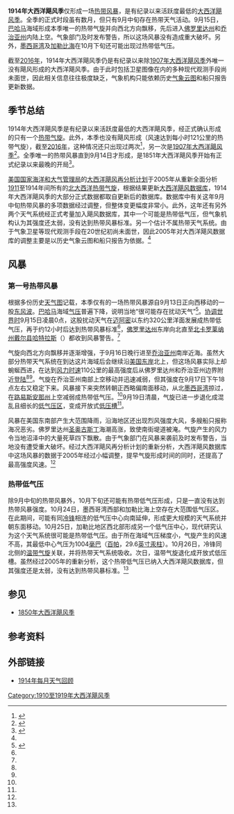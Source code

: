 {{noteTA
|G1=USState
}}
{{Infobox hurricane season
| Basin=Atl
| Year=1914
| Track=1914 Atlantic hurricane season map.png
| First storm formed=1914年9月15日
| Last storm dissipated=1914年10月26日
| Strongest storm name=一
| Strongest storm pressure=995
| Strongest storm winds=60
| Total depressions=2
| Total storms=1（有纪录以来最少）
| Damages=
| Fatalities=无
| five seasons=[[1912年大西洋飓风季|1912]]、[[1913年大西洋飓风季|1913]]、'''1914'''、[[1915年大西洋飓风季|1915]]、[[1916年大西洋飓风季|1916]]
}}
'''1914年大西洋飓风季'''仅形成一场[[热带气旋|热带风暴]]，是有纪录以来活跃度最低的[[大西洋飓风季|大西洋飓风季]]。全季的正式时段虽有数月，但只有9月中旬存在热带天气活动。9月15日，[[巴哈马|巴哈马]]海域形成本季唯一的热带气旋并向西北方向飘移，先后进入[[佛罗里达州|佛罗里达州]]和[[乔治亚州|乔治亚州]]内陆上空。气象部门及时发布警告，所以这场风暴没有造成重大破坏。另外，[[墨西哥湾|墨西哥湾]]及[[加勒比海|加勒比海]]在10月下旬还可能出现过热带低气压。

截至[[2016年大西洋飓风季|2016年]]，1914年大西洋飓风季仍是有纪录以来除[[1907年大西洋飓风季|1907年大西洋飓风季]]外唯一没有飓风形成的大西洋飓风季。由于此时包括卫星图像在内的多种现代观测手段尚未面世，因此相关信息往往极度缺乏，气象机构只能依赖历史[[天气图|气象云图]]和船只报告更新数据。

== 季节总结 ==
1914年大西洋飓风季是有纪录以来活跃度最低的大西洋飓风季，经正式确认形成的只有一个[[热带气旋|热带气旋]]。此外，本季也没有飓风形成（风速达到每小时121公里的热带气旋），截至[[2016年大西洋飓风季|2016年]]，这种情况还只出现过两次<ref name="HURDAT2">{{cite web | last = Landsea | first = Chris | title = Documentation of Atlantic Tropical Cyclones Changes in HURDAT - 2005 Changes/Additions for 1911 to 1914 | year = 2005 | publisher = National Oceanic and Atmospheric Administration Hurricane Research Division | url = http://www.aoml.noaa.gov/hrd/hurdat/metadata_1911-14.html | archiveurl = https://web.archive.org/web/20160304072514/http://www.aoml.noaa.gov/hrd/hurdat/metadata_1911-14.html | accessdate = 2016-06-20 | display-authors = etal | archivedate = 2016-03-04 | deadurl = no }}</ref>，另一次是[[1907年大西洋飓风季|1907年大西洋飓风季]]<ref name="HURDAT">{{cite web | author = Hurricane Specialists Unit | publisher = [[国家飓风中心|National Hurricane Center]] | year = 2010 | accessdate = 2016-06-20 | title = Easy to Read HURDAT 1851–2009 | archiveurl = https://web.archive.org/web/20160305031132/http://www.aoml.noaa.gov/hrd/hurdat/easyread-2009.html | deadurl = no | url = http://www.aoml.noaa.gov/hrd/hurdat/easyread-2009.html | archivedate = 2016-03-05 }}</ref>。全季唯一的热带风暴直到9月14日才形成，是1851年大西洋飓风季开始有正式纪录以来最晚的开局<ref>{{cite web | author = Bob Fogarty | title = 2009 Hurricane Season - Is it Over Before it Began? | date = Fall 2009 | publisher = National Weather Service | archiveurl = https://web.archive.org/web/20121018035605/http://www.srh.noaa.gov/images/ewx/Fall_09.pdf | accessdate = 2012-10-18 | url = http://www.srh.noaa.gov/images/ewx/Fall_09.pdf | archivedate = 2012-10-18 | format = [[便携式文档格式|PDF]] | deadurl = yes }}</ref>。

[[美国国家海洋和大气管理局|美国国家海洋和大气管理局]]的[[大西洋飓风再分析计划|大西洋飓风再分析计划]]于2005年从重新全面分析[[1911年大西洋飓风季|1911]]至1914年间所有的[[北大西洋热带气旋|北大西洋热带气旋]]，根据结果更新[[大西洋飓风数据库|大西洋飓风数据库]]，1914年大西洋飓风季的大部分正式数据都取自更新后的数据库。数据库中有关这年9月中旬热带风暴的多项数据经过调整，但整体变更幅度非常小。此外，这年还有另外两个天气系统经正式考量加入飓风数据库，其中一个可能是热带低气压，但气象机构认为其强度还太弱，没有达到热带风暴标准。另一个估计不属热带天气系统。由于气象卫星等现代观测手段在20世纪初尚未面世，因此2005年对大西洋飓风数据库的调整主要是以历史气象云图和船只报告为依据。<ref name="HURDAT2" /> 

== 风暴 ==

=== 第一号热带风暴 ===
{{Infobox Hurricane Small
| Basin=Atl
| Image=One_1914-09-16_weather_map.jpg
|Track=1914 Atlantic tropical storm track.png
| Formed=9月15日
| Dissipated=9月19日
| 1-min winds=60
| Pressure=<995
}}
根据多份历史[[天气图|天气图]]记载，本季仅有的一场热带风暴源自9月13日正向西移动的一股[[东风波|东风波]]。[[巴哈马|巴哈马]]海域[[气压|气压]]普遍下降，说明当地“很可能存在扰动天气”<ref name="MWR">{{cite journal | volume = 42 | issue = 9 | last = Bowie | first = Edward H | work = Monthly Weather Review | publisher = American Meteorological Society | pages = 540 | date = 1914-09 | accessdate = 2016-06-20 | title = Storms And Warnings For September | archivedate = 2016-03-04 | archiveurl = https://web.archive.org/web/20160304081331/http://docs.lib.noaa.gov/rescue/mwr/042/mwr-042-09-0540.pdf | deadurl = no | url = http://docs.lib.noaa.gov/rescue/mwr/042/mwr-042-09-0540.pdf | format = PDF | bibcode = 1914MWRv...42..540B | doi = 10.1175/1520-0493(1914)42<540:SAWFS>2.0.CO;2 | journal =  }}</ref>。[[协调世界时|协调世界时]]9月15日凌晨0点，这股扰动天气在[[迈阿密|迈阿密]]以东约320公里洋面发展成热带低气压，再于约12小时后达到热带风暴标准<ref name="HURDAT" />，[[佛罗里达州|佛罗里达州]]东岸向北直至[[北卡罗莱纳州|北卡罗莱纳州]][[戴尔县_(北卡罗莱纳州)|戴尔县]][[哈特拉斯_(北卡罗莱纳州)|哈特拉斯]]（{{lang|en|Hatteras}}）都收到风暴警告。<ref name="MWR" />

气旋向西北方向飘移并逐渐增强，于9月16日晚行进至[[乔治亚州|乔治亚州]]南岸近海。虽然大部分热带天气系统在到达这片海域后会继续沿[[美国东岸|美国东岸]]北上，但这场风暴实际上却蜿蜒西进，在达到[[最大持续风速|风力时速]]110公里的最高强度后从佛罗里达州和乔治亚州边界附近[[登陆_(气象学)|登陆]]<ref name="HURDAT" /><ref name="MWR" />。气旋在乔治亚州南部上空移动并迅速减弱，但其强度在{{lang|en|[[协调世界时|UTC]]}}9月17日下午18点左右又稳定下来。风暴接下来突然转朝正西略偏南面移动，从北[[墨西哥湾|墨西哥湾]]掠过，在[[路易斯安那州|路易斯安那州]]上空减弱成热带低气压。<ref name="HURDAT" />9月19日清晨，气旋已进一步退化成混乱且细长的[[低气压|低气压区]]，变成开放式[[低压槽|低压槽]]<ref name="HURDAT2" />。

风暴在美国东南部产生大范围降雨，沿海地区还出现烈风强度大风，多艘船只报称海况恶劣。佛罗里达州[[圣奥古斯丁_(佛罗里达州)|圣奥古斯丁]]海潮高涨，致使南街堤道被淹。气旋产生的风力令当地沼泽中的大量死草四下飘散。由于气象部门在风暴来袭前及时发布警告，当地没有遭受重大破坏。经过大西洋飓风再分析计划的重新分析，大西洋飓风数据库中这场风暴的数据于2005年经过小幅调整，提早气旋形成时间的同时，还提高了最高强度风速。<ref name="HURDAT2" />

=== 热带低气压 ===
除9月中旬的热带风暴外，10月下旬还可能有热带低气压形成，只是一直没有达到热带风暴强度。10月24日，墨西哥湾西部和加勒比海上空存在大范围低气压区。在此期间，可能有同[[冷锋|冷锋]]相连的低气压中心向南延伸，形成更大规模的天气系统并朝东面移动。10月25日，加勒比地区西北部形成另一个低气压中心，现代研究认为这个天气系统很可能是热带低气压。由于所在海域气压梯度小，气旋产生的风速不高，其最低中心气压为1004[[巴|毫巴]]（[[帕斯卡|百帕]]，29.6[[英寸汞柱|英寸汞柱]]）。10月26日，冷锋同北侧的[[温带气旋|温带气旋]]关联，并将热带天气系统吸收。次日，温带气旋退化成开放式低压槽。虽然经过2005年的重新分析，这个热带低气压已纳入大西洋飓风数据库，但其强度还是太弱，没有达到热带风暴标准。<ref name="HURDAT2" />

== 参见 ==
{{Portal|热带气旋}}
*[[1850年大西洋飓风季|1850年大西洋飓风季]]

== 参考资料 ==
{{reflist|30em}}

== 外部链接 ==
{{Commons category|1914 Atlantic hurricane season}}
*[http://www.aoml.noaa.gov/general/lib/lib1/nhclib/mwreviews/1914.pdf 1914年每月天气回顾]{{Wayback|url=http://www.aoml.noaa.gov/general/lib/lib1/nhclib/mwreviews/1914.pdf |date=20210113003825 }}

{{大西洋飓风季}}

{{DEFAULTSORT:1914 Atlantic Hurricane Season}}
[[Category:1910至1919年大西洋飓风季|Category:1910至1919年大西洋飓风季]]
{{Good article}}